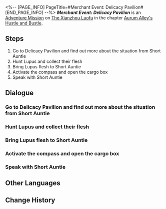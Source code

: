 <%-- [PAGE_INFO]
PageTitle=#Merchant Event: Delicacy Pavilion#
[END_PAGE_INFO] --%>
{{Stub|Dialogue.}}
{{Mission Infobox
|id            = 8003242
|title         = 
|image         = <!--Mission Merchant Event Delicacy Pavilion.png-->
|type          = Adventure
|event_name    = 
|chapter       = Aurum Alley's Hustle and Bustle
|requirements  = {{subst:void|<!--Unknown: {"Type":"Manual"}-->}}
|summary       = In order to revitalize Aurum Alley, the merchant guild aims to fully utilize the docks' logistics capacity and establish close collaborations with the stores in the alley.<br />The guild has sent you to persuade Short Auntie, owner of Delicacy Pavilion, to establish a partnership with the guild. However, Short Auntie has encountered some troubles at the moment...
|characters    = Trailblazer
|startLocation = [[The Xianzhou Luofu]] - [[Aurum Alley]]
|world         = The Xianzhou Luofu
|area          = Aurum Alley
|prev          = 
|next          = ???
|rewards       = Lost Crystal*2; Credit*20,000
}}
'''''Merchant Event: Delicacy Pavilion''''' is an [[Adventure Mission]] on [[The Xianzhou Luofu]] in the chapter [[Aurum Alley's Hustle and Bustle]].

==Steps==
# Go to Delicacy Pavilion and find out more about the situation from Short Auntie
# Hunt Lupus and collect their flesh
# Bring Lupus flesh to Short Auntie
# Activate the compass and open the cargo box
# Speak with Short Auntie

<!--
==Gameplay Notes==

--><!--
==Trial Character==

-->
==Dialogue==
{{Stub Dialogue}}

===Go to Delicacy Pavilion and find out more about the situation from Short Auntie===
{{Mission Description|type=adventure|location=Aurum Alley|In order to revitalize Aurum Alley, the merchant guild aims to fully utilize the docks' logistics capacity and establish close collaborations with the stores in the alley.<br />The guild has sent you to persuade Short Auntie, owner of Delicacy Pavilion, to establish a partnership with the guild. However, Short Auntie has encountered some troubles at the moment...}}
{{Dialogue Start}}
:{{tx}}
{{Dialogue End}}

===Hunt Lupus and collect their flesh===
{{Dialogue Start}}
:{{tx}}
{{Dialogue End}}

===Bring Lupus flesh to Short Auntie===
{{Dialogue Start}}
:{{tx}}
{{Dialogue End}}

===Activate the compass and open the cargo box===
{{Dialogue Start}}
:{{tx}}
{{Dialogue End}}

===Speak with Short Auntie===
{{Dialogue Start}}
:{{tx}}
{{Dialogue End}}

==Other Languages==
{{Other Languages
|en   = Merchant Event: Delicacy Pavilion
|zhs  = 商铺事件•美馔阁
|zht  = 商鋪事件•美饌閣
|ja   = 店舗イベント・美饌閣
|ko   = 상점 사건•미선각
|es   = Evento de tienda: Pabellón de las Delicias
|fr   = Événement de magasin&nbsp;: Pavillon des délices
|ru   = Событие магазина: «Дворец яств»
|th   = อิเวนต์ร้านค้า: Delicacy Pavilion
|vi   = Sự Kiện Cửa Tiệm - Quán Ngon
|de   = Händlerereignis: Delikatessenpavillon
|id   = Event Toko: Delicacy Pavilion
|pt   = Evento de Comerciante: Pavilhão das Iguarias
}}

==Change History==
{{Change History|1.3}}
